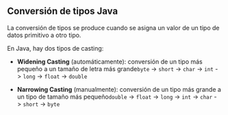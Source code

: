 ## **Conversión de tipos Java**

La conversión de tipos se produce cuando se asigna un valor de un tipo de datos primitivo a otro tipo.

En Java, hay dos tipos de casting:

- **Widening Casting** (automáticamente): conversión de un tipo más pequeño a un tamaño de letra más grande`byte` -> `short` -> `char` -> `int` -> `long` -> `float` -> `double`
    
- **Narrowing Casting** (manualmente): conversión de un tipo más grande a un tipo de tamaño más pequeño`double` -> `float` -> `long` -> `int` -> `char` -> `short` -> `byte`
    